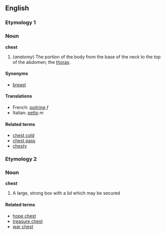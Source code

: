== English ==

===Etymology 1===

=== Noun ===
'''chest'''

# (''anatomy'') The portion of the body from the base of the neck to the top of the abdomen; the [[thorax]].

====Synonyms====
*[[breast]]

====Translations====
*French: [[poitrine]] ''f''
*Italian: [[petto]] ''m''

====Related terms====
*[[chest cold]]
*[[chest pass]]
*[[chesty]]

===Etymology 2===

=== Noun ===
'''chest'''

# A large, strong box with a lid which may be secured

==== Related terms ====
*[[hope chest]]
*[[treasure chest]]
*[[war chest]]